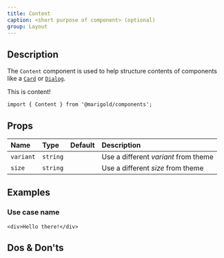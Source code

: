 ```yaml
---
title: Content
caption: <short purpose of component> (optional)
group: Layout
---
```


## Description

The `Content` component is used to help structure contents of components like a [`Card`](/components/card) or [`Dialog`](/components/dialog).

<MarigoldTheme>
  <Content>This is content!</Content>
</MarigoldTheme>

```tsx onlyCode
import { Content } from '@marigold/components';
```

## Props

| Name      | Type     | Default | Description                          |
| :-------- | :------- | :------ | :----------------------------------- |
| `variant` | `string` |         | Use a different _variant_ from theme |
| `size`    | `string` |         | Use a different _size_ from theme    |

## Examples

### Use case name

```tsx
<div>Hello there!</div>
```

## Dos & Don'ts
